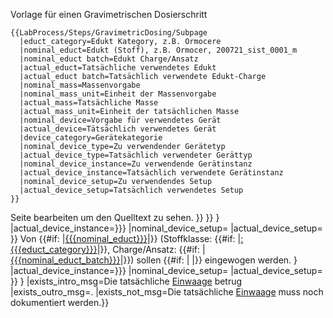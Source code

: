 <noinclude>
{{LabProcess/Step/Subpage/Template
  |form=Form:{{BASEPAGENAME}}
  |template=Template:{{BASEPAGENAME}}
  |status=Complete
  |version=3.0
}}

Vorlage für einen Gravimetrischen Dosierschritt

<pre>
{{LabProcess/Steps/GravimetricDosing/Subpage
  |educt_category=Edukt Kategory, z.B. Ormocere
  |nominal_educt=Edukt (Stoff), z.B. Ormocer, 200721_sist_0001_m
  |nominal_educt batch=Edukt Charge/Ansatz
  |actual_educt=Tatsächliche verwendetes Edukt
  |actual_educt batch=Tatsächlich verwendete Edukt-Charge
  |nominal_mass=Massenvorgabe
  |nominal_mass_unit=Einheit der Massenvorgabe
  |actual_mass=Tatsächliche Masse
  |actual_mass_unit=Einheit der tatsächlichen Masse
  |nominal_device=Vorgabe für verwendetes Gerät
  |actual_device=Tätsächlich verwendetes Gerät
  |device_category=Gerätekategorie
  |nominal_device_type=Zu verwendender Gerätetyp
  |actual_device_type=Tatsächlich verwendeter Gerättyp
  |nominal_device_instance=Zu verwendende Gerätinstanz
  |actual_device_instance=Tatsächlich verwendete Gerätinstanz
  |nominal_device_setup=Zu verwendendes Setup
  |actual_device_setup=Tatsächlich verwendetes Setup
}}

</pre>
Seite bearbeiten um den Quelltext zu sehen.
</noinclude>
<includeonly>
<!-- PARAMETER -->
{{LabProcess/Parameter
   |name=Einwaage |type=Sollwert |property=Masse 
   |value={{#if: {{{nominal_mass|}}} | {{{nominal_mass|}}}{{{nominal_mass_unit|}}} }}
}}<!--
-->{{LabProcess/Parameter
   |name=Einwaage 
   |type=Istwert 
   |property=Masse
   |value={{#if: {{{actual_mass|}}} | {{{actual_mass|}}}{{{actual_mass_unit|}}} }}
}}<!--
-->{{LabProcess/Parameter
   |name=Edukt |type=Sollwert |property=Edukt Kategorie |value={{{educt_category|}}}
}}<!--
-->{{LabProcess/Parameter
   |name=Edukt |type=Sollwert |property=Edukt |value={{{nominal_educt|}}}
}}<!--
-->{{LabProcess/Parameter
   |name=Edukt |type=Istwert |property=Edukt |value={{{actual_educt|}}}
}}<!--
-->{{LabProcess/Parameter
   |name=Edukt Charge |type=Sollwert |property=Edukt Charge |value={{{nominal_educt_batch|}}}
}}<!--
-->{{LabProcess/Parameter
   |name=Edukt Charge |type=Istwert |property=Edukt Charge |value={{{actual_educt_batch|}}}
}}<!--
-->{{LabProcess/Parameter/Device
|prefix=
|suffix=
|device_category={{{device_category|}}}
|nominal_device_type={{{nominal_device_type|}}}
|actual_device_type={{{actual_device_type|}}}
|nominal_device_instance={{{nominal_device_instance|{{{nominal_device|}}}}}}
|actual_device_instance={{{actual_device_instance|{{{actual_device|}}}}}}
|nominal_device_setup={{{nominal_device_setup|}}}
|actual_device_setup={{{actual_device_setup|}}}
}}<!--
--><!-- BESCHREIBUNG (Dubliziert in Unterseitenvorlage) -->
Von {{#if: {{{nominal_educt|}}}|[[{{{nominal_educt}}}]]|{{Message/NotDefined}}}} 
(Stoffklasse: {{#if: {{{educt_category|}}}|[[:{{{educt_category}}}]]|{{Message/NotDefined}}}}, Charge/Ansatz: {{#if: {{{nominal_educt_batch|}}}|[[{{{nominal_educt_batch}}}]]|{{Message/NotDefined}}}}) 
sollen
{{#if: {{{nominal_mass|}}}|{{{nominal_mass}}} {{{nominal_mass unit}}}|{{Message/NotDefined}}}} 
eingewogen werden.
{{LabProcess/Query/DeviceParam
|intro=Als Gerät soll
|outro=verwendet werden.
|prefix=
|suffix=
|process_step_name={{{name|}}}
|device_category={{{device_category|}}}
|nominal_device_type={{{nominal_device_type|}}}
|actual_device_type={{{actual_device_type|}}}
|nominal_device_instance={{{nominal_device_instance|{{{nominal_device|}}}}}}
|actual_device_instance={{{actual_device_instance|{{{actual_device|}}}}}}
|nominal_device_setup={{{nominal_device_setup|}}}
|actual_device_setup={{{actual_device_setup|}}}
}}
{{LabProcess/Query/GenericParam
|process_step_name={{{name|}}}
|parameter_name=Einwaage
|parameter_unit={{{actual_mass_unit|{{{nominal_mass_unit}}}}}}
|exists_intro_msg=Die tatsächliche [[Einwaage]] betrug
|exists_outro_msg=.
|exists_not_msg=Die tatsächliche [[Einwaage]] muss noch dokumentiert werden.}}
{{LabProcess/Query/GenericParam
|process_step_name={{{name|}}}
|parameter_name=Edukt Charge
|exists_intro_msg=Die tatsächliche verwendete [[Edukt Charge]] war
|exists_outro_msg=.
|exists_not_msg=Die tatsächliche [[Edukt Charge]] muss noch dokumentiert werden.}}
<!--
-->{{LabProcess/Step/Footer
|specific_template=Template:LabProcess/Steps/GravimetricDosing/Subpage
}}
</includeonly>